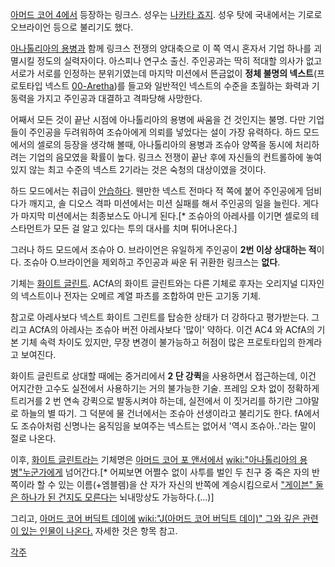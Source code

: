 [[아머드 코어 4]]에서 등장하는 링크스.
성우는 [[나카타 죠지]]. 성우 탓에 국내에서는 기로로 오브라이언 등으로 불리기도 했다. 

[[아나톨리아의 용병]]과 함께 링크스 전쟁의 양대축으로 이 쪽 역시 혼자서 기업 하나를 괴멸시킬 정도의 실력자이다. 아스피나 연구소 출신. 주인공과는 딱히 적대할 의사가 없고 서로가 서로를 인정하는 분위기였는데 마지막 미션에서 뜬금없이 '''정체 불명의 넥스트'''(프로토타입 넥스트 [[00-Aretha]])를 들고와 일반적인 넥스트의 수준을 초월하는 화력과 기동력을 가지고 주인공과 대결하고 격파당해 사망한다. 

어째서 모든 것이 끝난 시점에 아나톨리아의 용병에 싸움을 건 것인지는 불명. 다만 기업들이 주인공을 두려워하여 조슈아에게 의뢰를 넣었다는 설이 가장 유력하다. 하드 모드에서의 셀로의 등장을 생각해 볼때, 아나톨리아의 용병과 조슈아 양쪽을 동시에 처리하려는 기업의 음모였을 확률이 높다. 링크스 전쟁이 끝난 후에 자신들의 컨트롤하에 놓여있지 않는 최고 수준의 넥스트 2기라는 것은 숙청의 대상이였을 것이다.

하드 모드에서는 취급이 [[안습]]하다. 웬만한 넥스트 전마다 적 쪽에 붙어 주인공에게 덤비다가 깨지고, 솔 디오스 격파 미션에서는 미션 실패를 해서 주인공의 일을 늘린다. 게다가 마지막 미션에서는 최종보스도 아니게 된다.[* 조슈아의 아레사를 이기면 셀로의 테스타먼트가 모든 걸 알고 있다는 투의 대사를 치며 튀어나온다.]

그러나 하드 모드에서 조슈아 O. 브라이언은 유일하게 주인공이 '''2번 이상 상대하는 적'''이다. 조슈아 O.브라이언을 제외하고 주인공과 싸운 뒤 귀환한 링크스는 '''없다'''.

기체는 [[화이트 글린트]]. ACfA의 화이트 글린트와는 다른 기체로 후자는 오리지널 디자인의 넥스트이나 전자는 오메르 계열 파츠를 조합하여 만든 고기동 기체.

참고로 아레사보다 넥스트 화이트 그린트를 탑승한 상태가 더 강하다고 평가받는다. 그리고 ACfA의 아레사는 조슈아 버전 아레사보다 '많이' 약하다. 이건 AC4 와 ACfA의 기본 기체 속력 차이도 있지만, 무장 변경이 불가능하고 허점이 많은 프로토타입의 한계라고 보여진다.

화이트 글린트로 상대할 때에는 중거리에서 '''2 단 강퀵'''을 사용하면서 접근하는데, 이건 어지간한 고수도 실전에서 사용하기는 거의 불가능한 기술. 프레임 오차 없이 정확하게 트리거를 2 번 연속 강퀵으로 발동시켜야 하는데, 실전에서 이 짓거리를 하기란 그야말로 하늘의 별 따기. 그 덕분에 물 건너에서는 조슈아 선생이라고 불리기도 한다. fA에서도 조슈아처럼 신명나는 움직임을 보여주는 넥스트는 없어서 '역시 조슈아..'라는 말이 절로 나온다.

이후, [[화이트 글린트]]라는 기체명은 [[아머드 코어 포 앤서]]에서 [[wiki:"아나톨리아의 용병"누군가]]에게 넘어간다.[* 어찌보면 어쩔수 없이 사투를 벌인 두 친구 중 죽은 자의 반쪽이라 할 수 있는 이름(+엠블렘)을 산 자가 자신의 반쪽에 계승시킴으로서 [["게이븐" 둘은 하나가 된 건지도 모른다]]는 뇌내망상도 가능하다.(...)]

그리고, [[아머드 코어 버딕트 데이]]에 [[wiki:"J(아머드 코어 버딕트 데이)" 그와 깊은 관련이 있는 인물이 나온다.]] 자세한 것은 항목 참고.

[[각주]]
